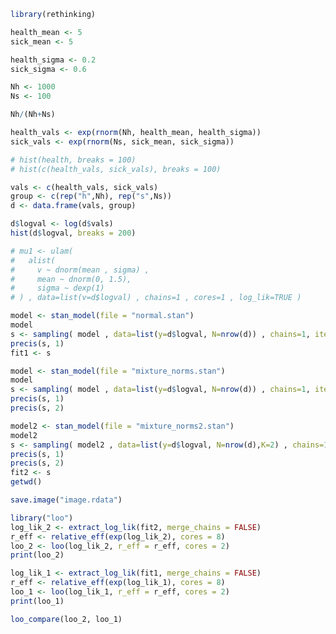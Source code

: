 ```r
library(rethinking)
```


```r
health_mean <- 5
sick_mean <- 5

health_sigma <- 0.2
sick_sigma <- 0.6

Nh <- 1000
Ns <- 100

Nh/(Nh+Ns)

health_vals <- exp(rnorm(Nh, health_mean, health_sigma))
sick_vals <- exp(rnorm(Ns, sick_mean, sick_sigma))

# hist(health, breaks = 100)
# hist(c(health_vals, sick_vals), breaks = 100)

vals <- c(health_vals, sick_vals)
group <- c(rep("h",Nh), rep("s",Ns))
d <- data.frame(vals, group)
```

```r
d$logval <- log(d$vals)
hist(d$logval, breaks = 200)
```


```r
# mu1 <- ulam(
#   alist(
#     v ~ dnorm(mean , sigma) ,
#     mean ~ dnorm(0, 1.5),
#     sigma ~ dexp(1)
# ) , data=list(v=d$logval) , chains=1 , cores=1 , log_lik=TRUE )
```


```r
model <- stan_model(file = "normal.stan")
model
s <- sampling( model , data=list(y=d$logval, N=nrow(d)) , chains=1, iter=1000 )
precis(s, 1)
fit1 <- s

```


```r
model <- stan_model(file = "mixture_norms.stan")
model
s <- sampling( model , data=list(y=d$logval, N=nrow(d)) , chains=1, iter=1000 )
precis(s, 1)
precis(s, 2)

```

```r
model2 <- stan_model(file = "mixture_norms2.stan")
model2
s <- sampling( model2 , data=list(y=d$logval, N=nrow(d),K=2) , chains=1, iter=1000 )
precis(s, 1)
precis(s, 2)
fit2 <- s
getwd()
```
```r
save.image("image.rdata")
```


```r
library("loo")
log_lik_2 <- extract_log_lik(fit2, merge_chains = FALSE)
r_eff <- relative_eff(exp(log_lik_2), cores = 8) 
loo_2 <- loo(log_lik_2, r_eff = r_eff, cores = 2)
print(loo_2)

```
```r
log_lik_1 <- extract_log_lik(fit1, merge_chains = FALSE)
r_eff <- relative_eff(exp(log_lik_1), cores = 8) 
loo_1 <- loo(log_lik_1, r_eff = r_eff, cores = 2)
print(loo_1)

loo_compare(loo_2, loo_1)
```

